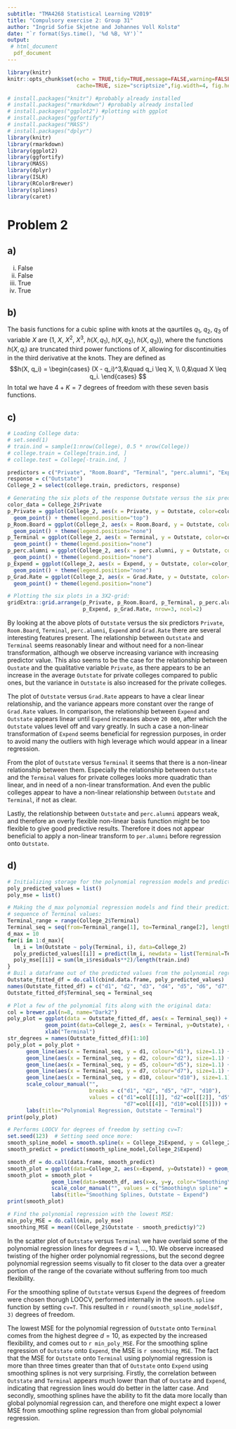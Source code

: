 ```yaml
---
subtitle: "TMA4268 Statistical Learning V2019"
title: "Compulsory exercise 2: Group 31"
author: "Ingrid Sofie Skjetne and Johannes Voll Kolstø"
date: "`r format(Sys.time(), '%d %B, %Y')`"
output: 
 # html_document
  pdf_document
---
```

  
```r
library(knitr)
knitr::opts_chunk$set(echo = TRUE,tidy=TRUE,message=FALSE,warning=FALSE,strip.white=TRUE,prompt=FALSE,
                      cache=TRUE, size="scriptsize",fig.width=4, fig.height=3)
```

```r
# install.packages("knitr") #probably already installed
# install.packages("rmarkdown") #probably already installed
# install.packages("ggplot2") #plotting with ggplot
# install.packages("ggfortify")  
# install.packages("MASS")  
# install.packages("dplyr")  
library(knitr)
library(rmarkdown)
library(ggplot2)
library(ggfortify)
library(MASS)
library(dplyr)
library(ISLR)
library(RColorBrewer)
library(splines)
library(caret)
```

# Problem 2

## a)
i) False
ii) False
iii) True
iv) True

## b)
The basis functions for a cubic spline with knots at the qaurtiles $q_1,~ q_2,~ q_3$ of variable $X$ are $\{1,~X,~X^2,~X^3,~h(X, q_1),~h(X, q_2),~h(X, q_3)\}$,
where the functions $h(X, q_i)$ are truncated third power functions of $X$, allowing for discontinuities in the third derivative at the knots. They are defined as
$$h(X, q_i) = 
\begin{cases}
(X - q_i)^3,&\quad q_i \leq X, \\
0,&\quad X \leq q_i.
\end{cases}
$$
In total we have $4 + K = 7$ degrees of freedom with these seven basis functions.

## c)

```r
# Loading College data:
# set.seed(1)
# train.ind = sample(1:nrow(College), 0.5 * nrow(College))
# college.train = College[train.ind, ]
# college.test = College[-train.ind, ]

predictors = c("Private", "Room.Board", "Terminal", "perc.alumni", "Expend", "Grad.Rate")
response = c("Outstate")
College_2 = select(college.train, predictors, response)

# Generating the six plots of the response Outstate versus the six predictors:
color_data = College_2$Private
p_Private = ggplot(College_2, aes(x = Private, y = Outstate, color=color_data)) + 
  geom_point() + theme(legend.position="top")
p_Room.Board = ggplot(College_2, aes(x = Room.Board, y = Outstate, color=color_data)) + 
  geom_point() + theme(legend.position="none")
p_Terminal = ggplot(College_2, aes(x = Terminal, y = Outstate, color=color_data)) + 
  geom_point() + theme(legend.position="none")
p_perc.alumni = ggplot(College_2, aes(x = perc.alumni, y = Outstate, color=color_data)) + 
  geom_point() + theme(legend.position="none") 
p_Expend = ggplot(College_2, aes(x = Expend, y = Outstate, color=color_data)) + 
  geom_point() + theme(legend.position="none")
p_Grad.Rate = ggplot(College_2, aes(x = Grad.Rate, y = Outstate, color=color_data)) + 
  geom_point() + theme(legend.position="none")

# Plotting the six plots in a 3X2-grid:
gridExtra::grid.arrange(p_Private, p_Room.Board, p_Terminal, p_perc.alumni, 
                        p_Expend, p_Grad.Rate, nrow=3, ncol=2)
```

By looking at the above plots of `Outstate` versus the six predictors `Private`, `Room.Board`, `Terminal`, `perc.alumni`, `Expend` and `Grad.Rate` there are several  interesting features present. The relationship between `Outstate` and `Terminal` seems reasonably linear and without need for a non-linear transformation, although we observe increasing variance with increasing predictor value. This also seems to be the case for the relationship between `Oustate` and the qualitative variable `Private`, as there appears to be an increase in the average `Outstate` for private colleges compared to public ones, but the variance in `Outstate` is also increased for the private colleges.  

The plot of `Outstate` versus `Grad.Rate` appears to have a clear linear relationship, and the variance appears more constant over the range of `Grad.Rate` values. In comparison, the relationship between `Expend` and `Outstate` appears linear until `Expend` increases above `20 000`, after which the `Outstate` values level off and vary greatly. In such a case a non-linear transformation of `Expend` seems beneficial for regression purposes, in order to avoid many the outliers with high leverage which would appear in a linear regression.

From the plot of `Outstate` versus `Terminal` it seems that there is a non-linear relationship between them. Especially the relationship between `Outstate` and the `Terminal` values for private colleges looks more quadratic than linear, and in need of a non-linear transformation. And even the public colleges appear to have a non-linear relationship between `Outstate` and `Terminal`, if not as clear.

Lastly, the relationship between `Outstate` and `perc.alumni` appears weak, and therefore an overly flexible non-linear basis function might be too flexible to give good predictive results. Therefore it does not appear beneficial to apply a non-linear transform to `per.alumni` before regression onto `Outstate`.


## d)
```r
# Initializing storage for the polynomial regression models and predicted values:
poly_predicted_values = list()
poly_mse = list()

# Making the d_max polynomial regression models and find their prediction on a 
# sequence of Terminal values:
Terminal_range = range(College_2$Terminal)
Terminal_seq = seq(from=Terminal_range[1], to=Terminal_range[2], length.out = 200)
d_max = 10
for(i in 1:d_max){
  lm_i = lm(Outstate ~ poly(Terminal, i), data=College_2)
  poly_predicted_values[[i]] = predict(lm_i, newdata = list(Terminal=Terminal_seq))
  poly_mse[[i]] = sum(lm_i$residuals**2)/length(train.ind)
}
# Buil a dataframe out of the predicted values from the polynomial regression:
Outstate_fitted_df = do.call(cbind.data.frame, poly_predicted_values)
names(Outstate_fitted_df) = c("d1", "d2", "d3", "d4", "d5", "d6", "d7", "d8", "d9", "d10")
Outstate_fitted_df$Terminal_seq = Terminal_seq

# Plot a few of the polynomial fits along with the original data:
col = brewer.pal(n=8, name="Dark2")
poly_plot = ggplot(data = Outstate_fitted_df, aes(x = Terminal_seq)) + 
            geom_point(data=College_2, aes(x = Terminal, y=Outstate), color="blue") +
            xlab("Terminal")
str_degrees = names(Outstate_fitted_df)[1:10]
poly_plot = poly_plot +
      geom_line(aes(x = Terminal_seq, y = d1, colour="d1"), size=1.1) + 
      geom_line(aes(x = Terminal_seq, y = d2, colour="d2"), size=1.1) +
      geom_line(aes(x = Terminal_seq, y = d5, colour="d5"), size=1.1) +
      geom_line(aes(x = Terminal_seq, y = d7, colour="d7"), size=1.1) +
      geom_line(aes(x = Terminal_seq, y = d10, colour="d10"), size=1.1) +
      scale_colour_manual("",
                          breaks = c("d1", "d2", "d5", "d7", "d10"),
                          values = c("d1"=col[[1]], "d2"=col[[2]], "d5"=col[[3]], 
                                     "d7"=col[[4]], "d10"=col[[5]])) +
      labs(title="Polynomial Regression, Outstate ~ Terminal")
print(poly_plot)
```

```r
# Performs LOOCV for degrees of freedom by setting cv=T:
set.seed(123)  # Setting seed once more:
smooth_spline_model = smooth.spline(x = College_2$Expend, y = College_2$Outstate, cv=T)
smooth_predict = predict(smooth_spline_model,College_2$Expend)

smooth_df = do.call(data.frame, smooth_predict)
smooth_plot = ggplot(data=College_2, aes(x=Expend, y=Outstate)) + geom_point(size=1.1, col="blue") 
smooth_plot = smooth_plot +
              geom_line(data=smooth_df, aes(x=x, y=y, color="Smoothing\n spline"), size=1.1) +
              scale_color_manual("", values = c("Smoothing\n spline" = "red")) + 
              labs(title="Smoothing Splines, Outstate ~ Expend")
print(smooth_plot)

# Find the polynomial regression with the lowest MSE:
min_poly_MSE = do.call(min, poly_mse)
smoothing_MSE = mean((College_2$Outstate - smooth_predict$y)^2)
```

In the scatter plot of `Outstate` versus `Terminal` we have overlaid some of the polynomial regression lines for degrees $d = 1, ..., 10$. We observe increased twisting of the higher order polynomial regressions, but the second degree polynomial regression seems visually to fit closer to the data over a greater portion of the range of the covariate without suffering from too much flexibility.

For the smoothing spline of `Outstate` versus `Expend` the degrees of freedom were chosen thorugh LOOCV, performed internally in the `smooth.spline` function by setting `cv=T`. This resulted in `r round(smooth_spline_model$df, 3)` degrees of freedom. 

The lowest MSE for the polynomial regression of `Outstate` onto `Terminal` comes from the highest degree $d=10$, as expected by the increased flexibility, and comes out to `r min_poly_MSE`. For the smoothing spline regression of `Outstate` onto `Expend`, the MSE is `r smoothing_MSE`. 
The fact that the MSE for `Outstate` onto `Terminal` using polynomial regression is more than three times greater than that of `Outstate` onto `Expend` using smoothing splines is not very surprising. Firstly, the correlation between `Outstate` and `Terminal` appears much lower than that of `Oustate` and `Expend`, indicating that regression lines would do better in the latter case. And secondly, smoothing splines have the ability to fit the data more locally than global polynomial regression can, and therefore one might expect a lower MSE from smoothing spline regression than from global polynomial regression. 